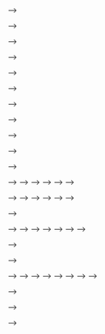 <!-- # Evaluate Model Performance{#evaluate-model-performance} -->


<!-- ## Summarizing models -->

<!-- <!-- [TODO - HERE add notes on using **postResample()** and explain that if you think about it all you need to evaluate a model is the predictions made (on data never seen by the model) ] --> -->

<!-- Example for one model: -->
<!-- ```{r caret_post_resample_example} -->
<!-- postResample(pred = cryptodata_nested$lm_test_predictions[[1]],  -->
<!--              obs = cryptodata_nested$test_data[[1]]$target_price_24h) -->
<!-- ``` -->

<!-- We can extract the first element to return the **RMSE** metric, and the second element for the **R Squared (R^2)** metric. We are using **`[[1]]`** to extract the first element of the [**lm_test_predictions**]{style="color: blue;"} and [**test_data**]{style="color: blue;"} and compare the predictions to the actual value of the [**target_price24h**]{style="color: blue;"} column. -->

<!-- ```{r} -->
<!-- print(paste('Now showing RMSE example:', postResample(pred = cryptodata_nested$lm_test_predictions[[1]],  -->
<!--                                                       obs = cryptodata_nested$test_data[[1]]$target_price_24h)[[1]])) -->
<!-- ``` -->

<!-- ```{r} -->
<!-- print(paste('Now showing R Squared example:', postResample(pred = cryptodata_nested$lm_test_predictions[[1]],  -->
<!--                                                            obs = cryptodata_nested$test_data[[1]]$target_price_24h)[[2]])) -->
<!-- ``` -->

<!-- This model used the earliest subset of the data available for the `r cryptodata_nested$test_data[[1]]$symbol` cryptocurrency. How does the same model used to predict this older subset of the data perform when applied to the most recent subset of the data?  -->

<!-- We can get the same summary of results on the **holdout**: -->
<!-- ```{r caret_post_resample_example_holdout} -->
<!-- postResample(pred = cryptodata_nested$lm_holdout_predictions[[1]],  -->
<!--              obs = cryptodata_nested$holdout_data[[1]]$target_price_24h) -->
<!-- ``` -->
<!-- <!-- If we wrote a [*for loop*](https://r4ds.had.co.nz/iteration.html#for-loops) to iterate through all the options we would get the same results using an **object oriented approach**, this has to do with coding styles and preferences and generally speaking there are many ways of doing the same things in programming. --> -->

<!-- ### Comparing Metrics -->

<!-- How do these two results compare and why is this comparison important? -->

<!-- The **RMSE** -->

<!-- <!-- [TODO - ADD HERE explaining RMSE and R^2 metrics and how we will use them to standardize the way we evaluate the effectiveness of a model. We are looking to avoid using models where the results looked good for the test data but then perform much worse than that initial expectation when looking at the holdout results] --> -->



<!-- ## Adjust Prices -->

<!-- <!-- [TODO - add note on first doing lm only?] --> -->

<!-- Because cryptocurrencies can vary dramatically in their prices with some trading in the tens of thousands of dollars and others trading for less than a cent, we need to make sure to standardize the RMSE columns to provide a fair comparison for the metric. -->

<!-- Therefore, before using the `postResample()` function, let's convert both the predictions and the target to be the % change in price over the 24 hour period, rather than the change in price ($). -->


<!-- ```{block2, type='infoicon'} -->
<!-- This step is particularly tedious, but it is important. As with the rest of this tutorial, try to understand what we are doing and why even if you find the code overwhelming. All we are doing in this "Adjust Prices" section is we are adjusting all of the prices to be represented as percentage change between observations, which will allow us to draw a fair comparison of the metrics across all cryptocurrencies, which would not be possible using the prices themselves. -->
<!-- ``` -->


<!-- ### Add Last Price -->

<!-- <!-- [TODO - write better] --> -->

<!-- In order to convert the first prediction made to be a percentage, we need to know the previous price.  -->

<!-- Function to add last_price_train column and append it to the predictions made so we can calculate the % change of the first element, before later removing the value not associated with the predictions: -->
<!-- ```{r} -->
<!-- last_train_price <- function(train_data, predictions){ -->
<!--   c(tail(train_data$price_usd,1), predictions) -->
<!-- } -->
<!-- ``` -->

<!-- Now overwrite the old predictions: -->
<!-- ```{r} -->
<!-- cryptodata_nested <- mutate(cryptodata_nested, -->
<!--                             lm_test_predictions = ifelse(split < 5, -->
<!--                                                          map2(train_data, lm_test_predictions, last_train_price), -->
<!--                                                          NA)) -->
<!-- ``` -->

<!-- #### Holdout -->

<!-- Do the same for the holdout. For all of holdout need to take last price point of 5th training split. -->
<!-- ```{r} -->
<!-- cryptodata_nested_holdout <- mutate(filter(cryptodata_nested, split == 5), -->
<!--                                     lm_holdout_predictions = map2(train_data, lm_holdout_predictions, last_train_price)) -->
<!-- ``` -->

<!-- Join the holdout data to all rows based on the cryptocurrency symbol alone: -->
<!-- ```{r} -->
<!-- cryptodata_nested <- left_join(cryptodata_nested,  -->
<!--                                select(cryptodata_nested_holdout, symbol, lm_holdout_predictions), -->
<!--                                by='symbol') -->
<!-- # Remove unwanted columns -->
<!-- cryptodata_nested <- select(cryptodata_nested, -lm_holdout_predictions.x, -split.y) -->
<!-- # Rename the columns kept -->
<!-- cryptodata_nested <- rename(cryptodata_nested,  -->
<!--                             lm_holdout_predictions = 'lm_holdout_predictions.y', -->
<!--                             split = 'split.x') -->
<!-- # Reset the correct grouping structure -->
<!-- cryptodata_nested <- group_by(cryptodata_nested, symbol, split) -->
<!-- ``` -->


<!-- ### Convert to Percentage Change -->

<!-- <!-- [TODO - CLEAN UP EXPLANATIONS HERE!] --> -->

<!-- ```{r} -->
<!-- standardize_perc_change <- function(predictions){ -->
<!--   results <- (diff(c(lag(predictions, 1), predictions)) / lag(predictions, 1))*100 -->
<!--   # Exclude the first element, next element will be % change of first prediction -->
<!--   tail(head(results, length(predictions)), length(predictions)-1) -->
<!-- } -->
<!-- ``` -->

<!-- <!-- [TODO - Show formula? It's (diff(V1, V2)/abs(V1))*100] --> -->

<!-- Overwrite the old predictions with the new predictions adjusted as a percentage now: -->
<!-- ```{r target_adjust_test} -->
<!-- cryptodata_nested <- mutate(cryptodata_nested, -->
<!--                             lm_test_predictions = ifelse(split < 5, -->
<!--                                                          map(lm_test_predictions, standardize_perc_change), -->
<!--                                                          NA), -->
<!--                             # Holdout for all splits -->
<!--                             lm_holdout_predictions = map(lm_holdout_predictions, standardize_perc_change)) -->
<!-- ``` -->

<!-- ### Actuals -->

<!-- Now do the same thing to the actual prices. Let's make a new column called **actuals** containing the real price values (rather than the predicted ones): -->
<!-- ```{r} -->
<!-- actuals_create <- function(train_data, test_data){ -->
<!--   c(tail(train_data$price_usd,1), as.numeric(unlist(select(test_data, price_usd)))) -->
<!-- } -->
<!-- ``` -->

<!-- Use the new function to create the new column `actuals`: -->
<!-- ```{r} -->
<!-- cryptodata_nested <- mutate(cryptodata_nested, -->
<!--                             actuals_test = ifelse(split < 5, -->
<!--                                              map2(train_data, test_data, actuals_create), -->
<!--                                              NA)) -->
<!-- ``` -->

<!-- #### Holdout -->

<!-- Again, for the holdout we need the price from the training data of the 5th split  -->
<!-- ```{r} -->
<!-- cryptodata_nested_holdout <- mutate(filter(cryptodata_nested, split == 5), -->
<!--                                     actuals_holdout = map2(train_data, holdout_data, actuals_create)) -->
<!-- ``` -->

<!-- Join the holdout data to all rows based on the cryptocurrency symbol alone: -->
<!-- ```{r} -->
<!-- cryptodata_nested <- left_join(cryptodata_nested,  -->
<!--                                select(cryptodata_nested_holdout, symbol, actuals_holdout), -->
<!--                                by='symbol') -->
<!-- # Remove unwanted columns -->
<!-- cryptodata_nested <- select(cryptodata_nested, -split.y) -->
<!-- # Rename the columns kept -->
<!-- cryptodata_nested <- rename(cryptodata_nested, split = 'split.x') -->
<!-- # Reset the correct grouping structure -->
<!-- cryptodata_nested <- group_by(cryptodata_nested, symbol, split) -->
<!-- ``` -->

<!-- ### Actuals as % Change -->

<!-- Now we can convert the new `actuals` to express the `price_usd` as a % change relative to the previous value using adapting the function from earlier: -->
<!-- ```{r} -->
<!-- actuals_perc_change <- function(predictions){ -->
<!--   results <- (diff(c(lag(predictions, 1), predictions)) / lag(predictions, 1))*100 -->
<!--   # Exclude the first element, next element will be % change of first prediction -->
<!--   tail(head(results, length(predictions)), length(predictions)-1) -->
<!-- } -->
<!-- ``` -->

<!-- ```{r} -->
<!-- cryptodata_nested <- mutate(cryptodata_nested, -->
<!--                             actuals_test = ifelse(split < 5, -->
<!--                                              map(actuals_test, actuals_perc_change), -->
<!--                                              NA), -->
<!--                             actuals_holdout = map(actuals_holdout, actuals_perc_change)) -->
<!-- ``` -->



<!-- ## Review Summary Statistics -->

<!-- Now that we standardized the price to show the percentage change relative to the previous period instead of the price in dollars, we can actually compare the summary statistics across all cryptocurrencies and have it be a fair comparison. -->

<!-- Let's get the same statistic as we did at the beginning of this section, but this time on the standardized values: -->
<!-- ```{r} -->
<!-- hydroGOF::rmse(cryptodata_nested$lm_test_predictions[[1]],  -->
<!--                cryptodata_nested$actuals_test[[1]],  -->
<!--                na.rm=T) -->
<!-- ``` -->

<!-- <!-- [TODO - Here add note on using rmse function from hydroGOF package so we can use the na.rm=T argument, would otherwise get NA when a single value is NA. Also explain caveat of that.] --> -->


<!-- ### Calculate RMSE -->

<!-- Now make a function to get the RMSE metric for all models: -->

<!-- ```{r evaluate_rmse_function} -->
<!-- evaluate_preds_rmse <- function(predictions, actuals){ -->

<!--   hydroGOF::rmse(predictions, actuals, na.rm=T) -->

<!-- } -->
<!-- ``` -->

<!-- Now we can use map2() to use it to get the RMSE metric for both the test data and the holdout: -->
<!-- ```{r add_rmse} -->
<!-- cryptodata_nested <- mutate(cryptodata_nested, -->
<!--                             lm_rmse_test = unlist(ifelse(split < 5, -->
<!--                                                          map2(lm_test_predictions, actuals_test, evaluate_preds_rmse), -->
<!--                                                          NA)), -->
<!--                             lm_rmse_holdout = unlist(map2(lm_holdout_predictions, actuals_holdout, evaluate_preds_rmse))) -->
<!-- ``` -->


<!-- <!-- [TODO - Add explanation for ifelse() to add rmse based on test or holdout] --> -->

<!-- Look at the results: -->
<!-- ```{r} -->
<!-- select(cryptodata_nested, lm_rmse_test, lm_rmse_holdout) -->
<!-- ``` -->

<!-- Out of `r nrow(cryptodata_nested)` groups, `r count(ungroup(filter(cryptodata_nested, lm_rmse_test >= lm_rmse_holdout)))$n` had an equal or lower RMSE score for the holdout than the test set. -->



<!-- ### Calculate R^2 -->

<!-- Now we can do the same for the R Squared metric: -->

<!-- ```{r evaluate_rsquared_function} -->
<!-- evaluate_preds_rsq <- function(predictions, actuals){ -->

<!--   postResample(pred = predictions, obs = actuals)[[2]] -->

<!-- } -->
<!-- ``` -->



<!-- ```{r add_rsq} -->
<!-- cryptodata_nested <- mutate(cryptodata_nested, -->
<!--                             lm_rsq_test = unlist(ifelse(split < 5, -->
<!--                                                          map2(lm_test_predictions, actuals_test, evaluate_preds_rsq), -->
<!--                                                          NA)), -->
<!--                             lm_rsq_holdout = unlist(map2(lm_holdout_predictions, actuals_holdout, evaluate_preds_rsq))) -->
<!-- ``` -->


<!-- Look at the results. Wrapping them in `print(n=500)` overwrites the behavior to only give a preview of the data so we can view the full results (up to 500 observations). -->
<!-- ```{r} -->
<!-- print(select(cryptodata_nested, lm_rmse_test, lm_rmse_holdout, lm_rsq_test, lm_rsq_holdout), n=500) -->
<!-- ``` -->

<!-- <!-- WORKING UP TO THIS POINT ON 11/2 --> -->


<!-- ## Adjust Prices - All Models -->

<!-- <!-- [TODO - OR IS IT BETTER TO DO ALL AT ONCE ABOVE?] --> -->

<!-- ### Add Last Price -->
<!-- And now we can do the same for all the other models  -->

<!-- ```{r} -->
<!-- cryptodata_nested <- mutate(cryptodata_nested, -->
<!--                             xgb_test_predictions = ifelse(split < 5, -->
<!--                                                          map2(train_data, xgb_test_predictions, last_train_price), -->
<!--                                                          NA), -->
<!--                             xgbTree_test_predictions = ifelse(split < 5, -->
<!--                                                          map2(train_data, xgbTree_test_predictions, last_train_price), -->
<!--                                                          NA), -->
<!--                             nnet_test_predictions = ifelse(split < 5, -->
<!--                                                          map2(train_data, nnet_test_predictions, last_train_price), -->
<!--                                                          NA)) -->
<!-- ``` -->

<!-- ##### Holdout -->

<!-- (REMEMBER holdout step for all to get price from 5th train split first) -->

<!-- ```{r} -->
<!-- cryptodata_nested_holdout <- mutate(filter(cryptodata_nested, split == 5), -->
<!--                                     xgb_holdout_predictions = map2(train_data, xgb_holdout_predictions, last_train_price), -->
<!--                                     xgbTree_holdout_predictions = map2(train_data, xgbTree_holdout_predictions, last_train_price), -->
<!--                                     nnet_holdout_predictions = map2(train_data, nnet_holdout_predictions, last_train_price)) -->
<!-- ``` -->

<!-- Join the holdout data to all rows based on the cryptocurrency symbol alone: -->
<!-- ```{r} -->
<!-- cryptodata_nested <- left_join(cryptodata_nested,  -->
<!--                                select(cryptodata_nested_holdout, symbol,  -->
<!--                                       xgb_holdout_predictions, xgbTree_holdout_predictions, nnet_holdout_predictions), -->
<!--                                by='symbol') -->
<!-- # Remove unwanted columns -->
<!-- cryptodata_nested <- select(cryptodata_nested, -xgb_holdout_predictions.x,  -->
<!--                             -xgbTree_holdout_predictions.x, -nnet_holdout_predictions.x, -split.y) -->
<!-- # Rename the columns kept -->
<!-- cryptodata_nested <- rename(cryptodata_nested,  -->
<!--                             xgb_holdout_predictions = 'xgb_holdout_predictions.y', -->
<!--                             xgbTree_holdout_predictions = 'xgbTree_holdout_predictions.y', -->
<!--                             nnet_holdout_predictions = 'nnet_holdout_predictions.y', -->
<!--                             split = 'split.x') -->
<!-- # Reset the correct grouping structure -->
<!-- cryptodata_nested <- group_by(cryptodata_nested, symbol, split) -->
<!-- ``` -->

<!-- ### Convert to % Change -->

<!-- Overwrite the old predictions with the new predictions adjusted as a percentage now: -->
<!-- ```{r target_adjust_all_models} -->
<!-- cryptodata_nested <- mutate(cryptodata_nested, -->
<!--                             xgb_test_predictions = ifelse(split < 5, -->
<!--                                                          map(xgb_test_predictions, standardize_perc_change), -->
<!--                                                          NA), -->
<!--                             # Holdout for all splits -->
<!--                             xgb_holdout_predictions = map(xgb_holdout_predictions, standardize_perc_change), -->
<!--                             # xgbTree -->
<!--                             xgbTree_test_predictions = ifelse(split < 5, -->
<!--                                                          map(xgbTree_test_predictions, standardize_perc_change), -->
<!--                                                          NA), -->
<!--                             # Holdout for all splits -->
<!--                             xgbTree_holdout_predictions = map(xgbTree_holdout_predictions, standardize_perc_change), -->
<!--                             # nnet -->
<!--                             nnet_test_predictions = ifelse(split < 5, -->
<!--                                                          map(nnet_test_predictions, standardize_perc_change), -->
<!--                                                          NA), -->
<!--                             # Holdout for all splits -->
<!--                             nnet_holdout_predictions = map(nnet_holdout_predictions, standardize_perc_change)) -->
<!-- ``` -->



<!-- ### Add Metrics -->

<!-- ```{r add_metrics_rest} -->
<!-- cryptodata_nested <- mutate(cryptodata_nested, -->
<!--                             # XGBoost - RMSE - Test -->
<!--                             xgb_rmse_test = unlist(ifelse(split < 5, -->
<!--                                                          map2(xgb_test_predictions, actuals_test, evaluate_preds_rmse), -->
<!--                                                          NA)), -->
<!--                             # And holdout: -->
<!--                             xgb_rmse_holdout = unlist(map2(xgb_holdout_predictions, actuals_holdout ,evaluate_preds_rmse)), -->
<!--                             # XGBoost - R^2 - Test -->
<!--                             xgb_rsq_test = unlist(ifelse(split < 5, -->
<!--                                                          map2(xgb_test_predictions, actuals_test, evaluate_preds_rsq), -->
<!--                                                          NA)), -->
<!--                             # And holdout: -->
<!--                             xgb_rsq_holdout = map2(xgb_holdout_predictions, actuals_holdout, evaluate_preds_rsq), -->
<!--                             # XGBoost Trees - RMSE - Test -->
<!--                             xgbTree_rmse_test = unlist(ifelse(split < 5, -->
<!--                                                          map2(xgbTree_test_predictions, actuals_test, evaluate_preds_rmse), -->
<!--                                                          NA)), -->
<!--                             # And holdout: -->
<!--                             xgbTree_rmse_holdout = unlist(map2(xgbTree_holdout_predictions, actuals_holdout, evaluate_preds_rmse)), -->
<!--                             # XGBoost Trees - R^2 - Test -->
<!--                             xgbTree_rsq_test = unlist(ifelse(split < 5, -->
<!--                                                          map2(xgbTree_test_predictions, actuals_test, evaluate_preds_rsq), -->
<!--                                                          NA)), -->
<!--                             # And holdout: -->
<!--                             xgbTree_rsq_holdout = unlist(map2(xgbTree_holdout_predictions, actuals_holdout, evaluate_preds_rsq)), -->
<!--                             # Neural Network - RMSE - Test -->
<!--                             nnet_rmse_test = unlist(ifelse(split < 5, -->
<!--                                                          map2(nnet_test_predictions, actuals_test, evaluate_preds_rmse), -->
<!--                                                          NA)), -->
<!--                             # And holdout: -->
<!--                             nnet_rmse_holdout = unlist(map2(nnet_holdout_predictions, actuals_holdout, evaluate_preds_rmse)), -->
<!--                             # Neural Network - R^2 - Test -->
<!--                             nnet_rsq_test = unlist(ifelse(split < 5, -->
<!--                                                          map2(nnet_test_predictions, actuals_test, evaluate_preds_rsq), -->
<!--                                                          NA)), -->
<!--                             # And holdout: -->
<!--                             nnet_rsq_holdout = unlist(map2(nnet_holdout_predictions, actuals_holdout, evaluate_preds_rsq))) -->
<!-- ``` -->

<!-- <!-- Now we have RMSE values for every model created for every cryptocurrency and split of the data: --> -->
<!-- <!-- ```{r} --> -->
<!-- <!-- rmse_scores <- select(cryptodata_nested, lm_rmse_test, xgb_rmse_test, xgbTree_rmse_test, nnet_rmse_test) --> -->
<!-- <!-- # Show RMSE scores --> -->
<!-- <!-- rmse_scores --> -->
<!-- <!-- ``` --> -->

<!-- <!-- And the R Squared values: --> -->
<!-- <!-- ```{r} --> -->
<!-- <!-- rsq_scores <- select(cryptodata_nested, lm_rsq, xgb_rsq, xgbTree_rsq, nnet_rsq) --> -->
<!-- <!-- # Show R^2 scores --> -->
<!-- <!-- rsq_scores --> -->
<!-- <!-- ``` --> -->

<!-- ## Eval RMSE -->

<!-- <!-- [TODO - Title?] --> -->

<!-- New object without split column `cryptodata_metrics`: -->
<!-- ```{r} -->
<!-- cryptodata_metrics <- group_by(select(ungroup(cryptodata_nested),-split),symbol) -->
<!-- ``` -->


<!-- ### Test -->

<!-- Now for each model we will create a new column giving the average RMSE for the 4 cross-validation test splits: -->
<!-- ```{r} -->
<!-- rmse_test <- mutate(cryptodata_metrics, -->
<!--                       lm = mean(lm_rmse_test, na.rm = T), -->
<!--                       xgb = mean(xgb_rmse_test, na.rm = T), -->
<!--                       xgbTree = mean(xgbTree_rmse_test, na.rm = T), -->
<!--                       nnet = mean(nnet_rmse_test, na.rm = T)) -->
<!-- ``` -->

<!-- Now we can use the `gather()` function to summarize the columns as rows: -->
<!-- ```{r gather_rmse} -->
<!-- rmse_test <- unique(gather(select(rmse_test, lm:nnet), 'model', 'rmse', -symbol)) -->
<!-- # Show results -->
<!-- rmse_test -->
<!-- ``` -->

<!-- Now tag the results as having been for the test set -->
<!-- ```{r} -->
<!-- rmse_test$eval_set <- 'test' -->
<!-- ``` -->

<!-- ### Holdout -->

<!-- Do the same for the holdout set -->
<!-- ```{r} -->
<!-- rmse_holdout <- mutate(cryptodata_metrics, -->
<!--                       lm = mean(lm_rmse_holdout, na.rm = T), -->
<!--                       xgb = mean(xgb_rmse_holdout, na.rm = T), -->
<!--                       xgbTree = mean(xgbTree_rmse_holdout, na.rm = T), -->
<!--                       nnet = mean(nnet_rmse_holdout, na.rm = T)) -->
<!-- ``` -->

<!-- Now we can use the `gather()` function to summarize the columns as rows: -->
<!-- ```{r gather_rmse_holdout} -->
<!-- rmse_holdout <- unique(gather(select(rmse_holdout, lm:nnet), 'model', 'rmse', -symbol)) -->
<!-- # Show results -->
<!-- rmse_holdout -->
<!-- ``` -->

<!-- Now tag the results as having been for the holdout set -->
<!-- ```{r} -->
<!-- rmse_holdout$eval_set <- 'holdout' -->
<!-- ``` -->

<!-- ### Union Results -->

<!-- ```{r} -->
<!-- rmse_scores <- union(rmse_test, rmse_holdout) -->
<!-- ``` -->


<!-- ## Eval R^2 -->

<!-- ### Test -->

<!-- For each model we will create a new column giving the average R^2 for the 4 cross-validation test splits: -->
<!-- ```{r} -->
<!-- rsq_test <- mutate(cryptodata_metrics, -->
<!--                       lm = mean(lm_rsq_test, na.rm = T), -->
<!--                       xgb = mean(xgb_rsq_test, na.rm = T), -->
<!--                       xgbTree = mean(xgbTree_rsq_test, na.rm = T), -->
<!--                       nnet = mean(nnet_rsq_test, na.rm = T)) -->
<!-- ``` -->

<!-- Now we can use the `gather()` function to summarize the columns as rows: -->
<!-- ```{r gather_rsq} -->
<!-- rsq_test <- unique(gather(select(rsq_test, lm:nnet), 'model', 'rsq', -symbol)) -->
<!-- # Show results -->
<!-- rsq_test -->
<!-- ``` -->

<!-- Now tag the results as having been for the test set -->
<!-- ```{r} -->
<!-- rsq_test$eval_set <- 'test' -->
<!-- ``` -->

<!-- ### Holdout -->

<!-- Do the same for the holdout set -->
<!-- ```{r} -->
<!-- rsq_holdout <- mutate(cryptodata_metrics, -->
<!--                       lm = mean(lm_rsq_holdout, na.rm = T), -->
<!--                       xgb = mean(xgb_rsq_holdout, na.rm = T), -->
<!--                       xgbTree = mean(xgbTree_rsq_holdout, na.rm = T), -->
<!--                       nnet = mean(nnet_rsq_holdout, na.rm = T)) -->
<!-- ``` -->

<!-- Now we can use the `gather()` function to summarize the columns as rows: -->
<!-- ```{r gather_rsq_holdout} -->
<!-- rsq_holdout <- unique(gather(select(rsq_holdout, lm:nnet), 'model', 'rsq', -symbol)) -->
<!-- # Show results -->
<!-- rsq_holdout -->
<!-- ``` -->

<!-- Now tag the results as having been for the holdout set -->
<!-- ```{r} -->
<!-- rsq_holdout$eval_set <- 'holdout' -->
<!-- ``` -->

<!-- ### Union Results -->

<!-- ```{r} -->
<!-- rsq_scores <- union(rsq_test, rsq_holdout) -->
<!-- ``` -->


<!-- ## Visualize Results -->


<!-- ### RMSE Visualization -->

<!-- Now we can take the same tools we learned in the [Visualization section from earlier](#visualization) and visualize the results of the models. -->

<!-- <!-- ```{r} --> -->
<!-- <!-- ggplot(rmse_scores, aes(x=split, y=rmse, color = model)) + --> -->
<!-- <!--   geom_boxplot() + --> -->
<!-- <!--   geom_point() + --> -->
<!-- <!--   ylim(c(0,50)) + --> -->
<!-- <!--   facet_wrap(~eval_set) --> -->
<!-- <!-- ``` --> -->




<!-- ### Both -->

<!-- #### Join Datasets -->

<!-- First join the two -->
<!-- ```{r} -->
<!-- plot_scores <- merge(rmse_scores, rsq_scores) -->
<!-- ``` -->

<!-- #### Plot Results -->

<!-- <!-- [TODO - ADJUST THESE SOME MORE] --> -->

<!-- ```{r} -->
<!-- ggplot(plot_scores, aes(x=rsq, y=rmse, color = model)) + -->
<!--   geom_point() + -->
<!--   ylim(c(0,10)) -->
<!-- ``` -->

<!-- ADA only -->
<!-- ```{r} -->
<!-- ggplot(filter(plot_scores, symbol == 'ADA'), aes(x=rsq, y=rmse, color = model)) + -->
<!--   geom_point() + -->
<!--   facet_wrap(~eval_set) -->
<!-- ``` -->


<!-- Now by the cryptocurrency -->
<!-- ```{r} -->
<!-- ggplot(plot_scores, aes(x=rsq, y=rmse, color = model)) + -->
<!--   geom_point() + -->
<!--   geom_smooth() + -->
<!--   ylim(c(0,10)) + -->
<!--   facet_wrap(~symbol) -->
<!-- ``` -->

<!-- ### Results by the Cryptocurrency -->

<!-- <!-- [TODO - UNCOMMENT THE CODE BELOW TO UPLOAD DATA TO PINS. ADD R LINE TO SET ENVIRONMENTAL VARIABLES BEFORE RUNNING BOOK!] --> -->

<!-- <!-- ```{r upload_results_pin, include=F, error=TRUE} --> -->
<!-- <!-- # register board --> -->
<!-- <!-- board_register("github", repo = "predictcrypto/pins", token=Sys.getenv("pins_key")) --> -->
<!-- <!-- # Add current date --> -->
<!-- <!-- plot_scores$last_refreshed <- Sys.time() --> -->
<!-- <!-- # pin data --> -->
<!-- <!-- pin(plot_scores, board='github', name='crypto_tutorial_results_latest') --> -->
<!-- <!-- ``` --> -->

<!-- <!-- TODO - INCLUDE SHINYAPP HERE: --> -->
<!-- ```{r metrics_by_crypto_shinyapp, include=F} -->
<!-- knitr::include_app('https://predictcrypto.shinyapps.io/tutorial_latest_model_summary/', height = '600px') -->
<!-- ``` -->

<!-- The app shown above also has a button to **Show Code**. If you were to copy and paste that code into an RStudio session on your computer into a file with the .Rmd file extension and you then *Knit* the file, the same exact app should show up on your computer, no logins or setup outside of the packages required for the code to run; RStudio should automatically prompt you to install packages that are not currently installed on your computer. -->
<!-- <!-- [TODO - MAKE THE TEXT ABOVE AN INFO NOTE (NOT WARNING, JUST AN i FOR INFO)] --> -->




<!-- <!-- [TODO - HERE ALSO REMEMBER TO LOG MLFLOW METRICS. NEED TO RUN EXPERIMENT TO SEE IF CAN RUN WITH GITHUB ACTIONS OR IF NEED TO INSTALL PYTHON FIRST: https://www.mlflow.org/docs/latest/R-api.html#examples] --> -->

<!-- ```{r} -->

<!-- ``` -->








